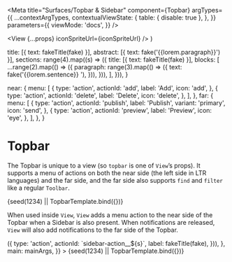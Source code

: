 


<Meta
  title="Surfaces/Topbar & Sidebar"
  component={Topbar}
  argTypes={{
    ...contextArgTypes,
    contextualViewState: {
      table: { disable: true },
    },
  }}
  parameters={{
    viewMode: 'docs',
  }}
/>

  <View {...props} iconSpriteUrl={iconSpriteUrl} />
)

  title: [{ text: fakeTitle(fake) }],
  abstract: [{ text: fake('{{lorem.paragraph}}') }],
  sections: range(4).map((s) => ({
    title: [{ text: fakeTitle(fake) }],
    blocks: [
      ...range(2).map(() => ({
        paragraph: range(3).map(() => ({
          text: fake('{{lorem.sentence}} '),
        })),
      })),
    ],
  })),
}

  near: {
    menu: [
      {
        type: 'action',
        actionId: 'add',
        label: 'Add',
        icon: 'add',
      },
      {
        type: 'action',
        actionId: 'delete',
        label: 'Delete',
        icon: 'delete',
      },
    ],
  },
  far: {
    menu: [
      {
        type: 'action',
        actionId: 'publish',
        label: 'Publish',
        variant: 'primary',
        icon: 'send',
      },
      {
        type: 'action',
        actionId: 'preview',
        label: 'Preview',
        icon: 'eye',
      },
    ],
  },
}

# Topbar

The Topbar is unique to a view (so `topbar` is one of `View`’s props). It
supports a menu of actions on both the near side (the left side in LTR
languages) and the far side, and the far side also supports `find` and `filter`
like a regular `Toolbar`.

<Canvas withSource="none">
  <Story
    name="Topbar"
    args={{
      themeName: 'light',
      accentScheme: 'teams',
      topbar: topbarArgs,
      main: mainArgs,
    }}
  >
    {seed(1234) || TopbarTemplate.bind({})}
  </Story>
</Canvas>

<ArgsTable story="Topbar" />

When used inside `View`, `View` adds a menu action to the near side of the
Topbar when a Sidebar is also present. When notifications are released, `View`
will also add notifications to the far side of the Topbar.

<Canvas withSource="none">
  <Story
    name="Topbar plus Sidebar"
    args={{
      themeName: 'light',
      accentScheme: 'teams',
      topbar: topbarArgs,
      sidebar: {
        menu: range(8).map((s) => ({
          type: 'action',
          actionId: `sidebar-action__${s}`,
          label: fakeTitle(fake),
        })),
      },
      main: mainArgs,
    }}
  >
    {seed(1234) || TopbarTemplate.bind({})}
  </Story>
</Canvas>
